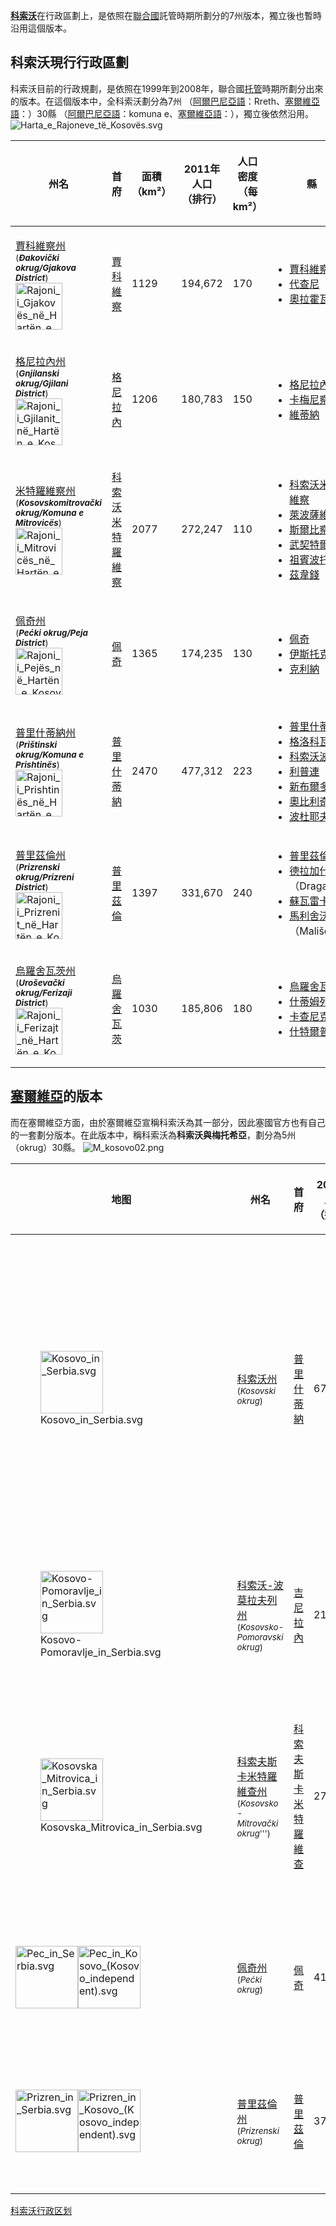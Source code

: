 {{NoteTA
|G1=地名
}}
'''[[科索沃|科索沃]]'''在行政區劃上，是依照在[[聯合國|聯合國]]託管時期所劃分的7州版本，獨立後也暫時沿用這個版本。

== 科索沃現行行政區劃 ==
科索沃目前的行政規劃，是依照在1999年到2008年，聯合國[[托管|托管]]時期所劃分出來的版本。在這個版本中，全科索沃劃分為7州 （[[阿爾巴尼亞語|阿爾巴尼亞語]]：Rreth、[[塞爾維亞語|塞爾維亞語]]：{{lang|sr|Дистрикт}}）30縣 （[[阿爾巴尼亞語|阿爾巴尼亞語]]：komuna e、[[塞爾維亞語|塞爾維亞語]]：{{lang|sr|општина}}），獨立後依然沿用。
[[File:Harta_e_Rajoneve_të_Kosovës.svg|thumb]]

{| class="wikitable" 
|- bgcolor=#cccccc
! 州名 !! 首府 !! 面積<br />（km²） !! 2011年人口<br />（排行） !! 人口密度<br />（每 km²） !! 縣
|- align=center valign=top
| [[賈科維察州|賈科維察州]] <br /><small>('''''Đakovički okrug/Gjakova District''''')</small> <br /> [[File:Rajoni_i_Gjakovës_në_Hartën_e_Kosovës.svg|75px]]
| [[賈科維察|賈科維察]]
| 1129
| 194,672
| 170
| align=left|
* [[賈科維察|賈科維察]]
* [[代查尼|代查尼]]
* [[奧拉霍瓦茨|奧拉霍瓦茨]]
|- align=center valign=top
| [[格尼拉內州|格尼拉內州]] <br /><small>('''''Gnjilanski okrug/Gjilani District''''')</small> <br /> [[File:Rajoni_i_Gjilanit_në_Hartën_e_Kosovës.svg|75px]]
| [[格尼拉內|格尼拉內]]
| 1206
| 180,783
| 150
| align=left|
* [[格尼拉內|格尼拉內]]
* [[卡梅尼察_(格尼拉內州)|卡梅尼察]]
* [[維蒂納|維蒂納]]
|- align=center valign=top
| [[米特羅維察州|米特羅維察州]] <br /><small>('''''Kosovskomitrovački okrug/Komuna e Mitrovicës''''')</small> <br /> [[File:Rajoni_i_Mitrovicës_në_Hartën_e_Kosovës.svg|75px]]
| [[科索沃米特羅維察|科索沃米特羅維察]]
| 2077
| 272,247
| 110
| align=left|
* [[科索沃米特羅維察|科索沃米特羅維察]]
* [[萊波薩維奇|萊波薩維奇]]
* [[斯爾比察|斯爾比察]]
* [[武契特爾恩|武契特爾恩]] 
* [[祖賓波托克|祖賓波托克]]
* [[茲韋錢|茲韋錢]]
|- align=center valign=top
| [[佩奇州|佩奇州]] <br /><small>('''''Pećki okrug/Peja District''''')</small> <br /> [[File:Rajoni_i_Pejës_në_Hartën_e_Kosovës.svg|75px]]
| [[佩奇_(科索沃)|佩奇]]
| 1365
| 174,235
| 130
| align=left|
* [[佩奇|佩奇]]
* [[伊斯托克|伊斯托克]]
* [[克利納|克利納]]
|- align=center valign=top
| [[普里什蒂納州|普里什蒂納州]] <br /><small>('''''Prištinski okrug/Komuna e Prishtinës''''')</small> <br /> [[File:Rajoni_i_Prishtinës_në_Hartën_e_Kosovës.svg|75px]]
| [[普里什蒂納|普里什蒂納]]
| 2470
| 477,312
| 223
| align=left|
* [[普里什蒂納|普里什蒂納]]
* [[格洛科瓦茨|格洛科瓦茨]]
* [[科索沃波爾耶|科索沃波爾耶]]
* [[利普連|利普連]]
* [[新布爾多|新布爾多]]
* [[奧比利奇|奧比利奇]]
* [[波杜耶夫|波杜耶夫]]
|- align=center valign=top
| [[普里茲倫州|普里茲倫州]]<br /><small>('''''Prizrenski okrug/Prizreni District''''')</small> <br /> [[File:Rajoni_i_Prizrenit_në_Hartën_e_Kosovës.svg|75px]]
| [[普里茲倫|普里茲倫]]
| 1397
| 331,670
| 240
| align=left|
* [[普里茲倫|普里茲倫]]
* [[德拉加什|德拉加什]] （Dragaš）
* [[蘇瓦雷卡|蘇瓦雷卡]]
* [[馬利舍沃|馬利舍沃]] （Mališevo）
|- align=center valign=top
| [[烏羅舍瓦茨州|烏羅舍瓦茨州]] <br /><small>('''''Uroševački okrug/Ferizaji District''''')</small> <br /> [[File:Rajoni_i_Ferizajt_në_Hartën_e_Kosovës.svg|75px]]
| [[烏羅舍瓦茨|烏羅舍瓦茨]]
| 1030
| 185,806
| 180
| align=left|
* [[烏羅舍瓦茨|烏羅舍瓦茨]]
* [[什蒂姆列|什蒂姆列]]
* [[卡查尼克|卡查尼克]]
* [[什特爾普采|什特爾普采]]
|}

== [[塞爾維亞|塞爾維亞]]的版本 ==
而在塞爾維亞方面，由於塞爾維亞宣稱科索沃為其一部分，因此塞國官方也有自己的一套劃分版本。在此版本中，稱科索沃為'''科索沃與梅托希亞'''，劃分為5州 （okrug）30縣。
[[File:M_kosovo02.png|thumb]]
{| class="wikitable" 
|- bgcolor=#cccccc
! 地图!!州名 !! 首府 !! 2002年人口 <br /> （排行） !! 縣
|- align=center valign=top
| [[File:Kosovo_in_Serbia.svg|100px]]
| [[科索沃州|科索沃州]] <br /><small>(''Kosovski okrug'')</small>
| [[普里什蒂納|普里什蒂納]]
| 672,292
| align=left|
* [[波杜耶夫|波杜耶夫]] （Podujevo）
* [[普里什蒂納|普里什蒂納]] 
* [[烏羅舍瓦茨|烏羅舍瓦茨]] 
* [[奧比利奇|奧比利奇]] （Obilić）
* [[格洛科瓦茨|格洛科瓦茨]] （Glogovac）
* [[利普連|利普連]] （Lipljan）
* [[科索沃波爾耶|科索沃波爾耶]] （Kosovo Polje）
* [[什蒂姆列|什蒂姆列]] （Štimlje）
* [[什特爾普采|什特爾普采]] （Štrpce）
* [[卡查尼克|卡查尼克]] （Kačanik）
|- align=center valign=top
| [[File:Kosovo-Pomoravlje_in_Serbia.svg|100px]]
| [[科索沃-波莫拉夫列州|科索沃-波莫拉夫列州]] <br /><small>(''Kosovsko-Pomoravski okrug'')</small>
| [[吉尼拉內|吉尼拉內]]
| 217,726
| align=left|
* [[科索沃-卡梅尼察|科索沃-卡梅尼察]] （Kosovska Kamenica）
* [[新布爾多|新布爾多]] （Novo Brdo）
* [[吉尼拉內|吉尼拉內]]
* [[維蒂納|維蒂納]] （Vitina）
|- align=center valign=top
| [[File:Kosovska_Mitrovica_in_Serbia.svg|100px]]
| [[科索夫斯卡米特罗维察州|科索夫斯卡米特羅維查州]] <br /><small>(''Kosovsko - Mitrovački okrug''''')</small>
| [[科索夫斯卡米特羅維查|科索夫斯卡米特羅維查]]
| 275,904
| align=left|
* [[祖賓波托克|祖賓波托克]] （Zubin Potok）
* [[萊波薩維齊|萊波薩維齊]] （Leposavić）
* [[茲韋錢|茲韋錢]] （Zvečan）
* [[科索夫斯卡米特羅維查|科索夫斯卡米特羅維查]]
* [[斯爾比察|斯爾比察]] （Srbica）
* [[武契特爾恩|武契特爾恩]] （Vučitrn）
|- align=center valign=top
| [[File:Pec_in_Serbia.svg|100px]][[File:Pec_in_Kosovo_(Kosovo_independent).svg|100px]]
| [[佩奇州|佩奇州]] <br /><small>(''Pećki okrug'')</small>
| [[佩奇_(科索沃)|佩奇]]
| 414,187
| align=left|
* [[佩奇_(科索沃)|佩奇]]
* [[伊斯托克|伊斯托克]] （Istok）
* [[克利納|克利納]] （Klina）
* [[代查尼|代查尼]] （Dečani）
* [[達科維卡|達科維卡]]
|- align=center valign=top
| [[File:Prizren_in_Serbia.svg|100px]][[File:Prizren_in_Kosovo_(Kosovo_independent).svg|100px]]
| [[普里茲倫州|普里茲倫州]] <br /><small>(''Prizrenski okrug'')</small>
| [[普里茲倫|普里茲倫]]
| 376,085
| align=left|
* [[蘇瓦雷卡|蘇瓦雷卡]] （Suva Reka）
* [[奧拉霍瓦茨|奧拉霍瓦茨]] （Orahovac）
* [[普里茲倫|普里茲倫]]
* [[戈拉_(科索沃)|戈拉]] （Gora）
* [[奧普列|奧普列]] （Opolje）
|}

{{科索沃行政區劃}}
{{欧洲题目|行政区划}}

[[Category:科索沃行政区划|]]